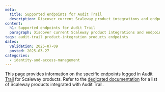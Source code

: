 ```yaml
---
meta:
  title: Supported endpoints for Audit Trail
  description: Discover current Scaleway product integrations and endpoints supported in Audit Trail for event tracking.
content:
  h1: Supported endpoints for Audit Trail
  paragraph: Discover current Scaleway product integrations and endpoints supported in Audit Trail for event tracking.
tags: audit-trail product-integration products endpoints
dates:
  validation: 2025-07-09
  posted: 2025-03-27
categories:
  - identity-and-access-management
---
```




This page provides information on the specific endpoints logged in [Audit Trail](/audit-trail/) for Scaleway products. Refer to the [dedicated documentation](/audit-trail/reference-content/resource-integration-with-adt/) for a list of Scaleway products integrated with Audit Trail.

<AdtAccountEndpoints />

<AdtIamEndpoints />


<AdtKeyManagerEndpoints />


<AdtKubernetesEndpoints />


<AdtSecretManagerEndpoints />